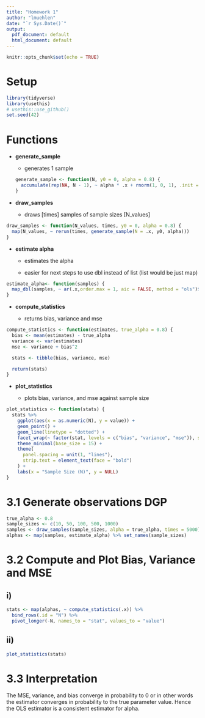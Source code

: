 ```yaml
---
title: "Homework 1"
author: "lmuehlen"
date: "`r Sys.Date()`"
output:
  pdf_document: default
  html_document: default
---
```


```r
knitr::opts_chunk$set(echo = TRUE)
```

# Setup

```r
library(tidyverse)
library(usethis)
# usethis::use_github()
set.seed(42)
```

# Functions

-   **generate_sample**

    -   generates 1 sample
```r
generate_sample <- function(N, y0 = 0, alpha = 0.8) {
  accumulate(rep(NA, N - 1), ~ alpha * .x + rnorm(1, 0, 1), .init = y0)
}
```

-   **draw_samples**

    -   draws [times] samples of sample sizes [N_values]
    
```r
draw_samples <- function(N_values, times, y0 = 0, alpha = 0.8) {
  map(N_values, ~ rerun(times, generate_sample(N = .x, y0, alpha)))
}
```

-   **estimate alpha**

    -   estimates the alpha

    -   easier for next steps to use dbl instead of list (list would be just map)
    
```r
estimate_alpha<- function(samples) {
  map_dbl(samples, ~ ar(.x,order.max = 1, aic = FALSE, method = "ols")$ar)
}
```


-   **compute_statistics**

    -   returns bias, variance and mse
    
```r
compute_statistics <- function(estimates, true_alpha = 0.8) {
  bias <- mean(estimates) - true_alpha
  variance <- var(estimates)
  mse <- variance + bias^2

  stats <- tibble(bias, variance, mse)

  return(stats)
}
```

-   **plot_statistics**

    -   plots bias, variance, and mse against sample size

```r
plot_statistics <- function(stats) {
  stats %>%
    ggplot(aes(x = as.numeric(N), y = value)) +
    geom_point() +
    geom_line(linetype = "dotted") +
    facet_wrap(~ factor(stat, levels = c("bias", "variance", "mse")), scales = "free_y", nrow = 3) +
    theme_minimal(base_size = 15) +
    theme(
      panel.spacing = unit(1, "lines"),
      strip.text = element_text(face = "bold")
    ) +
    labs(x = "Sample Size (N)", y = NULL)
}
```

# 3.1 Generate observations DGP

```r
true_alpha <- 0.8
sample_sizes <- c(10, 50, 100, 500, 1000)
samples <- draw_samples(sample_sizes, alpha = true_alpha, times = 5000)
alphas <- map(samples, estimate_alpha) %>% set_names(sample_sizes)
```

# 3.2 Compute and Plot Bias, Variance and MSE

## i)

```r
stats <- map(alphas, ~ compute_statistics(.x)) %>%
  bind_rows(.id = "N") %>%
  pivot_longer(-N, names_to = "stat", values_to = "value")
```

## ii)

```r
plot_statistics(stats)
```

# 3.3 Interpretation

The MSE, variance, and bias converge in probability to 0 or in other words the estimator converges in probability to the true parameter value. Hence the OLS estimator is a consistent estimator for alpha.
